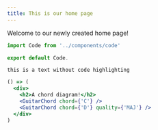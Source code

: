 ---
title: This is our home page
---
Welcome to our newly created home page!

```javascript
import Code from '../components/code'

export default Code.
```
```
this is a text without code highlighting
```

```jsx react-live
() => (
  <div>
    <h2>A chord diagram!</h2>
    <GuitarChord chord={'C'} />
    <GuitarChord chord={'D'} quality={'MAJ'} />
  </div>
)
```
